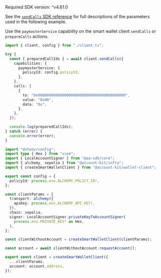 <Info>Required SDK version: ^v4.61.0</Info>

See the [`sendCalls` SDK
reference](/wallets/reference/account-kit/wallet-client/functions/sendCalls)
for full descriptions of the parameters used in the following example.

Use the `paymasterService` capability on the smart wallet client `sendCalls` or `prepareCalls` actions.

<CodeBlocks>

```ts title="sendCalls.ts"
import { client, config } from "./client.ts";

try {
  const { preparedCallIds } = await client.sendCalls({
    capabilities: {
      paymasterService: {
        policyId: config.policyId,
      },
    },
    calls: [
      {
        to: "0x0000000000000000000000000000000000000000",
        value: "0x00",
        data: "0x",
      },
    ],
  });

  console.log(preparedCallIds);
} catch (error) {
  console.error(error);
}
```

```ts title="client.ts"
import "dotenv/config";
import type { Hex } from "viem";
import { LocalAccountSigner } from "@aa-sdk/core";
import { alchemy, sepolia } from "@account-kit/infra";
import { createSmartWalletClient } from "@account-kit/wallet-client";

export const config = {
  policyId: process.env.ALCHEMY_POLICY_ID!,
};

const clientParams = {
  transport: alchemy({
    apiKey: process.env.ALCHEMY_API_KEY!,
  }),
  chain: sepolia,
  signer: LocalAccountSigner.privateKeyToAccountSigner(
    process.env.PRIVATE_KEY! as Hex,
  ),
};

const clientWithoutAccount = createSmartWalletClient(clientParams);

const account = await clientWithoutAccount.requestAccount();

export const client = createSmartWalletClient({
  ...clientParams,
  account: account.address,
});
```

</CodeBlocks>
